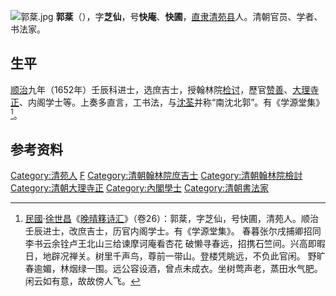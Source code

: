 {{Otheruses|other=名为郭快庵的其他人物|郭快庵}}

[[File:郭棻.jpg|thumb]]
'''郭棻'''（{{bd|1622年||1690年||Guo郭}}），字'''芝仙'''，号'''快庵'''、'''快圃'''，[[直隶|直隶]][[清苑县|清苑县]]人。清朝官员、学者、书法家。

==生平==
[[顺治|顺治]]九年（1652年）壬辰科进士，选庶吉士，授翰林院[[检讨|检讨]]，歷官[[赞善|赞善]]、[[大理寺正|大理寺正]]、内阁学士等。上奏多直言，工书法，与[[沈荃|沈荃]]并称“南沈北郭”。有《学源堂集》<ref>[[中華民國|民國]]·[[徐世昌|徐世昌]]《[[晚晴簃诗汇|晚晴簃诗汇]]》（卷26）：郭棻，字芝仙，号快圃，清苑人。顺治壬辰进士，改庶吉士，历官内阁学士。有《学源堂集》。 春暮张尔戌捕卿招同李书云余铨卢王北山三给谏摩诃庵看杏花 破懒寻春远，招携石竺间。兴高即暇日，地辟况禅关。树里千声鸟，尊前一带山。登楼凭眺远，不负此官闲。 野旷春逾媚，林烟绿一围。远公容设酒，曾点未成衣。坐树莺声老，蒸田水气肥。闲云如有意，故故傍人飞。</ref>。

==参考资料==
{{reflist}}

{{并称|南沈北郭 | [[沈荃|沈荃]] - [[郭棻|郭棻]] }}
{{順治九年壬辰科殿試金榜}}

{{權威控制}}

{{DEFAULTSORT:Guo郭}}
[[Category:清苑人|Category:清苑人]]
[[Category:郭姓|F]]
[[Category:清朝翰林院庶吉士|Category:清朝翰林院庶吉士]]
[[Category:清朝翰林院檢討|Category:清朝翰林院檢討]]
[[Category:清朝大理寺正|Category:清朝大理寺正]]
[[Category:內閣學士|Category:內閣學士]]
[[Category:清朝書法家|Category:清朝書法家]]